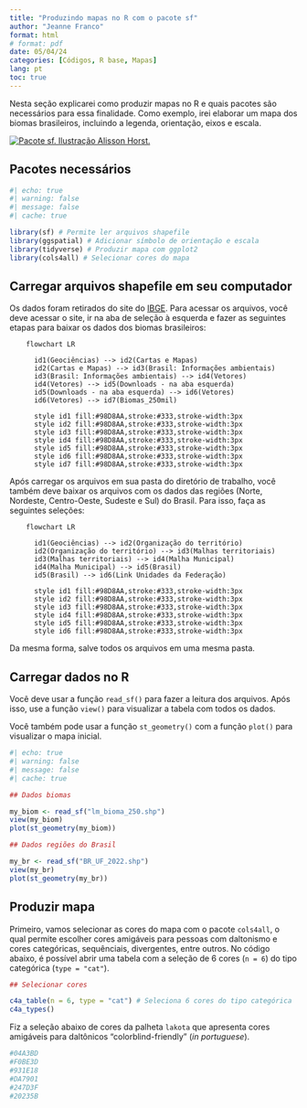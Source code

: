 ---
title: "Produzindo mapas no R com o pacote sf"
author: "Jeanne Franco"
format: html 
# format: pdf
date: 05/04/24
categories: [Códigos, R base, Mapas]
lang: pt
toc: true
---

Nesta seção explicarei como produzir mapas no R e quais pacotes são necessários para essa finalidade. Como exemplo, irei elaborar um mapa dos biomas brasileiros, incluindo a legenda, orientação, eixos e escala.

[![Pacote sf. Ilustração Alisson Horst.](images/50280460-e35c1880-044c-11e9-9ed7-cc46754e49db.jpg){fig-align="center"}](https://beamilz.com/posts/2020-07-27-criando-mapas-com-os-pacotes-tidyverse-e-geobr/pt/)

## Pacotes necessários

```{r}
#| echo: true
#| warning: false
#| message: false
#| cache: true

library(sf) # Permite ler arquivos shapefile
library(ggspatial) # Adicionar símbolo de orientação e escala
library(tidyverse) # Produzir mapa com ggplot2
library(cols4all) # Selecionar cores do mapa
```

## Carregar arquivos shapefile em seu computador

Os dados foram retirados do site do [IBGE](https://www.ibge.gov.br/). Para acessar os arquivos, você deve acessar o site, ir na aba de seleção à esquerda e fazer as seguintes etapas para baixar os dados dos biomas brasileiros:

```{mermaid}
    flowchart LR

      id1(Geociências) --> id2(Cartas e Mapas)
      id2(Cartas e Mapas) --> id3(Brasil: Informações ambientais)
      id3(Brasil: Informações ambientais) --> id4(Vetores)
      id4(Vetores) --> id5(Downloads - na aba esquerda)
      id5(Downloads - na aba esquerda) --> id6(Vetores)
      id6(Vetores) --> id7(Biomas_250mil)
      
      style id1 fill:#98D8AA,stroke:#333,stroke-width:3px
      style id2 fill:#98D8AA,stroke:#333,stroke-width:3px
      style id3 fill:#98D8AA,stroke:#333,stroke-width:3px
      style id4 fill:#98D8AA,stroke:#333,stroke-width:3px
      style id5 fill:#98D8AA,stroke:#333,stroke-width:3px
      style id6 fill:#98D8AA,stroke:#333,stroke-width:3px
      style id7 fill:#98D8AA,stroke:#333,stroke-width:3px
```

Após carregar os arquivos em sua pasta do diretório de trabalho, você também deve baixar os arquivos com os dados das regiões (Norte, Nordeste, Centro-Oeste, Sudeste e Sul) do Brasil. Para isso, faça as seguintes seleções:

```{mermaid}
    flowchart LR

      id1(Geociências) --> id2(Organização do território)
      id2(Organização do território) --> id3(Malhas territoriais)
      id3(Malhas territoriais) --> id4(Malha Municipal)
      id4(Malha Municipal) --> id5(Brasil)
      id5(Brasil) --> id6(Link Unidades da Federação)
      
      style id1 fill:#98D8AA,stroke:#333,stroke-width:3px
      style id2 fill:#98D8AA,stroke:#333,stroke-width:3px
      style id3 fill:#98D8AA,stroke:#333,stroke-width:3px
      style id4 fill:#98D8AA,stroke:#333,stroke-width:3px
      style id5 fill:#98D8AA,stroke:#333,stroke-width:3px
      style id6 fill:#98D8AA,stroke:#333,stroke-width:3px
```

Da mesma forma, salve todos os arquivos em uma mesma pasta.

## Carregar dados no R

Você deve usar a função `read_sf()` para fazer a leitura dos arquivos. Após isso, use a função `view()` para visualizar a tabela com todos os dados.

Você também pode usar a função `st_geometry()` com a função `plot()` para visualizar o mapa inicial.

```{r}
#| echo: true
#| warning: false
#| message: false
#| cache: true

## Dados biomas

my_biom <- read_sf("lm_bioma_250.shp") 
view(my_biom)
plot(st_geometry(my_biom))

## Dados regiões do Brasil

my_br <- read_sf("BR_UF_2022.shp") 
view(my_br)
plot(st_geometry(my_br))
```

## Produzir mapa

Primeiro, vamos selecionar as cores do mapa com o pacote `cols4all`, o qual permite escolher cores amigáveis para pessoas com daltonismo e cores categóricas, sequênciais, divergentes, entre outros. No código abaixo, é possível abrir uma tabela com a seleção de 6 cores (`n = 6`) do tipo categórica (`type = "cat"`).

``` r
## Selecionar cores

c4a_table(n = 6, type = "cat") # Seleciona 6 cores do tipo categórica
c4a_types()
```

Fiz a seleção abaixo de cores da palheta `lakota` que apresenta cores amigáveis para daltônicos "colorblind-friendly" (*in portuguese*).

``` r
#04A3BD
#F0BE3D
#931E18
#DA7901
#247D3F
#20235B
```
